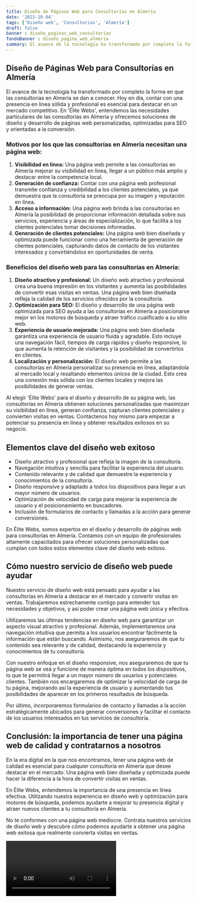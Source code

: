```yaml
---
title: Diseño de Páginas Web para Consultorías en Almería
date: '2023-10-04'
tags: ['Diseño web', 'Consultorías', 'Almería']
draft: false
banner : diseño_paginas_web_consultorías
fondoBanner : diseño_pagina_web_almería
summary: El avance de la tecnología ha transformado por completo la forma en que las consultorías en Almería se dan a conocer. Hoy en día, contar con una presencia en línea sólida y profesional es esencial para destacar en un mercado competitivo. En 'Élite Webs', entendemos las necesidades particulares de las consultorías en Almería y ofrecemos soluciones de diseño y desarrollo de páginas web personalizadas, optimizadas para SEO y orientadas a la conversión.
---
```


## Diseño de Páginas Web para Consultorías en Almería

El avance de la tecnología ha transformado por completo la forma en que las consultorías en Almería se dan a conocer. Hoy en día, contar con una presencia en línea sólida y profesional es esencial para destacar en un mercado competitivo. En 'Élite Webs', entendemos las necesidades particulares de las consultorías en Almería y ofrecemos soluciones de diseño y desarrollo de páginas web personalizadas, optimizadas para SEO y orientadas a la conversión.

### Motivos por los que las consultorías en Almería necesitan una página web:

1. **Visibilidad en línea:** Una página web permite a las consultorías en Almería mejorar su visibilidad en línea, llegar a un público más amplio y destacar entre la competencia local.
2. **Generación de confianza:** Contar con una página web profesional transmite confianza y credibilidad a los clientes potenciales, ya que demuestra que la consultoría se preocupa por su imagen y reputación en línea.
3. **Acceso a información:** Una página web brinda a las consultorías en Almería la posibilidad de proporcionar información detallada sobre sus servicios, experiencia y áreas de especialización, lo que facilita a los clientes potenciales tomar decisiones informadas.
4. **Generación de clientes potenciales:** Una página web bien diseñada y optimizada puede funcionar como una herramienta de generación de clientes potenciales, capturando datos de contacto de los visitantes interesados y convirtiéndolos en oportunidades de venta.

### Beneficios del diseño web para las consultorías en Almería:

1. **Diseño atractivo y profesional:** Un diseño web atractivo y profesional crea una buena impresión en los visitantes y aumenta las posibilidades de convertir esas visitas en ventas. Una página web bien diseñada refleja la calidad de los servicios ofrecidos por la consultoría.
2. **Optimización para SEO:** El diseño y desarrollo de una página web optimizada para SEO ayuda a las consultorías en Almería a posicionarse mejor en los motores de búsqueda y atraer tráfico cualificado a su sitio web.
3. **Experiencia de usuario mejorada:** Una página web bien diseñada garantiza una experiencia de usuario fluida y agradable. Esto incluye una navegación fácil, tiempos de carga rápidos y diseño responsive, lo que aumenta la retención de visitantes y la posibilidad de convertirlos en clientes.
4. **Localización y personalización:** El diseño web permite a las consultorías en Almería personalizar su presencia en línea, adaptándola al mercado local y resaltando elementos únicos de la ciudad. Esto crea una conexión más sólida con los clientes locales y mejora las posibilidades de generar ventas.

Al elegir 'Élite Webs' para el diseño y desarrollo de su página web, las consultorías en Almería obtienen soluciones personalizadas que maximizan su visibilidad en línea, generan confianza, capturan clientes potenciales y convierten visitas en ventas. Contáctenos hoy mismo para empezar a potenciar su presencia en línea y obtener resultados exitosos en su negocio.

<GifSeo />

<Cta />

## Elementos clave del diseño web exitoso

- Diseño atractivo y profesional que refleja la imagen de la consultoría.
- Navegación intuitiva y sencilla para facilitar la experiencia del usuario.
- Contenido relevante y de calidad que demuestre la experiencia y conocimientos de la consultoría.
- Diseño responsive y adaptado a todos los dispositivos para llegar a un mayor número de usuarios.
- Optimización de velocidad de carga para mejorar la experiencia de usuario y el posicionamiento en buscadores.
- Inclusión de formularios de contacto y llamadas a la acción para generar conversiones.

En Élite Webs, somos expertos en el diseño y desarrollo de páginas web para consultorías en Almería. Contamos con un equipo de profesionales altamente capacitados para ofrecer soluciones personalizadas que cumplan con todos estos elementos clave del diseño web exitoso.

## Cómo nuestro servicio de diseño web puede ayudar

Nuestro servicio de diseño web está pensado para ayudar a las consultorías en Almería a destacar en el mercado y convertir visitas en ventas. Trabajaremos estrechamente contigo para entender tus necesidades y objetivos, y así poder crear una página web única y efectiva.

Utilizaremos las últimas tendencias en diseño web para garantizar un aspecto visual atractivo y profesional. Además, implementaremos una navegación intuitiva que permita a los usuarios encontrar fácilmente la información que están buscando. Asimismo, nos aseguraremos de que tu contenido sea relevante y de calidad, destacando la experiencia y conocimientos de tu consultoría.

Con nuestro enfoque en el diseño responsive, nos aseguraremos de que tu página web se vea y funcione de manera óptima en todos los dispositivos, lo que te permitirá llegar a un mayor número de usuarios y potenciales clientes. También nos encargaremos de optimizar la velocidad de carga de tu página, mejorando así la experiencia de usuario y aumentando tus posibilidades de aparecer en los primeros resultados de búsqueda.

Por último, incorporaremos formularios de contacto y llamadas a la acción estratégicamente ubicados para generar conversiones y facilitar el contacto de los usuarios interesados en tus servicios de consultoría.

## Conclusión: la importancia de tener una página web de calidad y contratarnos a nosotros

En la era digital en la que nos encontramos, tener una página web de calidad es esencial para cualquier consultoría en Almería que desee destacar en el mercado. Una página web bien diseñada y optimizada puede hacer la diferencia a la hora de convertir visitas en ventas.

En Élite Webs, entendemos la importancia de una presencia en línea efectiva. Utilizando nuestra experiencia en diseño web y optimización para motores de búsqueda, podemos ayudarte a mejorar tu presencia digital y atraer nuevos clientes a tu consultoría en Almería.

No te conformes con una página web mediocre. Contrata nuestros servicios de diseño web y descubre cómo podemos ayudarte a obtener una página web exitosa que realmente convierta visitas en ventas.

<Video />

<CtaBot job='Consultorías' city='Almería'/>

<Gmaps query='Almería+españa+maps' />